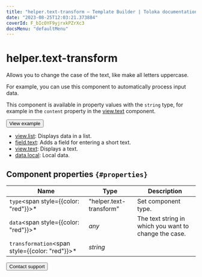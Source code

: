 ```yaml
---
title: "helper.text-transform — Template Builder | Toloka documentation"
date: "2023-08-25T12:03:21.373884"
coverId: F_bIcOYF9yjrxkPZrXc3
docsMenu: "defaultMenu"
---
```



# helper.text-transform

Allows you to change the case of the text, like make all letters uppercase.

For example, you can use this component to automatically process input data.

This component is available in property values with the `string` type, for example in the `content` property in the [view.text](/docs/template-builder/reference/view.text) component.

<Button view="defaultInverse" size="l" type="link" url="https://ya.cc/t/c80BPobk4QG8ND">View example</Button>

<Cut title="Components used in the example">

- [view.list](/docs/template-builder/reference/view.list): Displays data in a list.
- [field.text](/docs/template-builder/reference/field.text): Adds a field for entering a short text.
- [view.text](/docs/template-builder/reference/view.text): Displays a text.
- [data.local](/docs/template-builder/operations/work-with-data): Local data.

</Cut>

## Component properties `{#properties}`

**Name** | **Type** | **Description**
----- | ----- | -----
`type`<span style={{color: "red"}}>\*</span> | "helper.text-transform" | Set component type.
`data`<span style={{color: "red"}}>\*</span> | _any_ | The text string in which you want to change the case.
`transformation`<span style={{color: "red"}}>\*</span> | _string_ | <HelperTextTransformTable1/>

<Button view="defaultInverse" size="l" type="link" url="/docs/guide/troubleshooting/support?form-source=template-builder-reference-helper-text-transform">Contact support</Button>